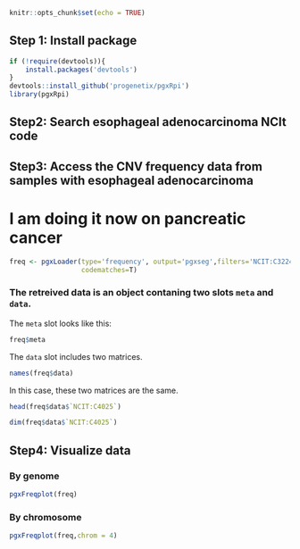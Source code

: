 ```r
knitr::opts_chunk$set(echo = TRUE)
```

## Step 1: Install package

```r
if (!require(devtools)){
    install.packages('devtools')
}
devtools::install_github('progenetix/pgxRpi')
library(pgxRpi)
```

## Step2: Search esophageal adenocarcinoma NCIt code

## Step3: Access the CNV frequency data from samples with esophageal adenocarcinoma
# I am doing it now on pancreatic cancer
```r
freq <- pgxLoader(type='frequency', output='pgxseg',filters='NCIT:C3224',
                  codematches=T)
```

### The retreived data is an object contaning two slots `meta` and `data`.

The `meta` slot looks like this:

```r
freq$meta
```

The `data` slot includes two matrices.

```r
names(freq$data)
```

In this case, these two matrices are the same.

```r
head(freq$data$`NCIT:C4025`)
```

```r
dim(freq$data$`NCIT:C4025`)
```

## Step4: Visualize data

### By genome

```r
pgxFreqplot(freq)
```

### By chromosome

```r
pgxFreqplot(freq,chrom = 4)
```

